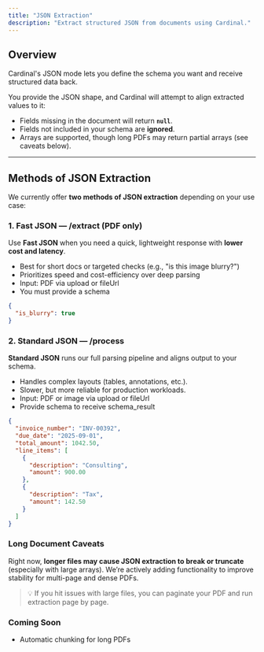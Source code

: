 ```yaml
---
title: "JSON Extraction"
description: "Extract structured JSON from documents using Cardinal."
---
```


## Overview

Cardinal's JSON mode lets you define the schema you want and receive structured data back. 

You provide the JSON shape, and Cardinal will attempt to align extracted values to it:

- Fields missing in the document will return **`null`**.  
- Fields not included in your schema are **ignored**.  
- Arrays are supported, though long PDFs may return partial arrays (see caveats below).  

---

## Methods of JSON Extraction

We currently offer **two methods of JSON extraction** depending on your use case:

### 1. Fast JSON — /extract (PDF only)

Use **Fast JSON** when you need a quick, lightweight response with **lower cost and latency**.

- Best for short docs or targeted checks (e.g., "is this image blurry?")
- Prioritizes speed and cost-efficiency over deep parsing
- Input: PDF via upload or fileUrl
- You must provide a schema
```json
{
  "is_blurry": true
}
```

### 2. Standard JSON — /process 

**Standard JSON** runs our full parsing pipeline and aligns output to your schema.

- Handles complex layouts (tables, annotations, etc.).
- Slower, but more reliable for production workloads.
- Input: PDF or image via upload or fileUrl
- Provide schema to receive schema_result

```json
{
  "invoice_number": "INV-00392",
  "due_date": "2025-09-01",
  "total_amount": 1042.50,
  "line_items": [
    {
      "description": "Consulting",
      "amount": 900.00
    },
    {
      "description": "Tax",
      "amount": 142.50
    }
  ]
}
``` 

### Long Document Caveats
Right now, **longer files may cause JSON extraction to break or truncate** (especially with large arrays).
We’re actively adding functionality to improve stability for multi-page and dense PDFs.

> 💡 If you hit issues with large files, you can paginate your PDF and run extraction page by page.

### Coming Soon

- Automatic chunking for long PDFs
